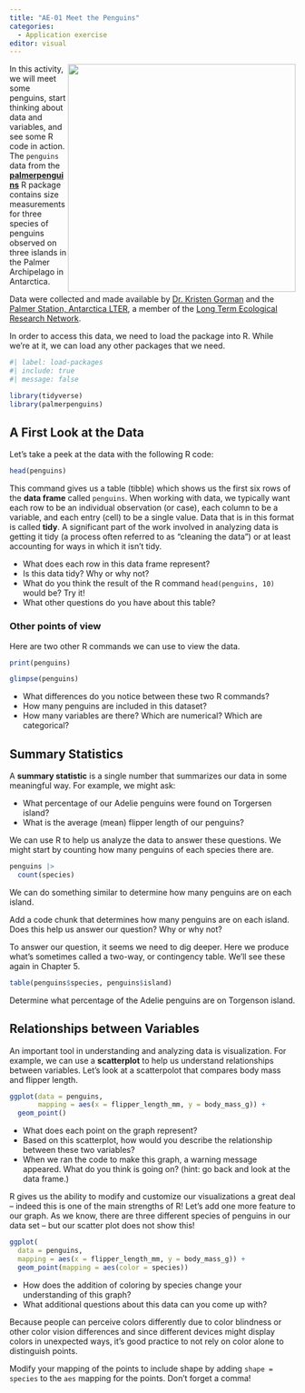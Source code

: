 ```yaml
---
title: "AE-01 Meet the Penguins"
categories: 
  - Application exercise
editor: visual
---
```


![](https://raw.githubusercontent.com/quarto-dev/quarto-web/main/docs/get-started/hello/rstudio/lter_penguins.png){style="float:right;" fig-alt="Illustration of three species of Palmer Archipelago penguins: Chinstrap, Gentoo, and Adelie. Artwork by @allison_horst." width="401"}

In this activity, we will meet some penguins, start thinking about data and variables, and see some R code in action. The `penguins` data from the [**palmerpenguins**](https://allisonhorst.github.io/palmerpenguins "palmerpenguins R package") R package contains size measurements for three species of penguins observed on three islands in the Palmer Archipelago in Antarctica.

Data were collected and made available by [Dr. Kristen Gorman](https://www.uaf.edu/cfos/people/faculty/detail/kristen-gorman.php) and the [Palmer Station, Antarctica LTER](https://pallter.marine.rutgers.edu/), a member of the [Long Term Ecological Research Network](https://lternet.edu/).

In order to access this data, we need to load the package into R. While we're at it, we can load any other packages that we need.

```r
#| label: load-packages
#| include: true
#| message: false

library(tidyverse)
library(palmerpenguins)
```

## A First Look at the Data

Let's take a peek at the data with the following R code:

```r
head(penguins)
```

This command gives us a table (tibble) which shows us the first six rows of the **data frame** called `penguins`. When working with data, we typically want each row to be an individual observation (or case), each column to be a variable, and each entry (cell) to be a single value. Data that is in this format is called **tidy**. A significant part of the work involved in analyzing data is getting it tidy (a process often referred to as "cleaning the data") or at least accounting for ways in which it isn't tidy.

::: {.callout-note title="Questions" icon="false"}
-   What does each row in this data frame represent?
-   Is this data tidy? Why or why not?
-   What do you think the result of the R command `head(penguins, 10)` would be? Try it!
-   What other questions do you have about this table?
:::

### Other points of view

Here are two other R commands we can use to view the data.

```r
print(penguins)
```

```r
glimpse(penguins)
```

::: {.callout-note title="Questions" icon="false"}
-   What differences do you notice between these two R commands?
-   How many penguins are included in this dataset?
-   How many variables are there? Which are numerical? Which are categorical?
:::

## Summary Statistics

A **summary statistic** is a single number that summarizes our data in some meaningful way. For example, we might ask:

-   What percentage of our Adelie penguins were found on Torgersen island?
-   What is the average (mean) flipper length of our penguins?

We can use R to help us analyze the data to answer these questions. We might start by counting how many penguins of each species there are.

```r
penguins |>
  count(species)
```

We can do something similar to determine how many penguins are on each island.

::: {.callout-note title="Try It!" icon="false"}
Add a code chunk that determines how many penguins are on each island. Does this help us answer our question? Why or why not?
:::

To answer our question, it seems we need to dig deeper. Here we produce what's sometimes called a two-way, or contingency table. We'll see these again in Chapter 5.

```r
table(penguins$species, penguins$island)
```

::: {.callout-note title="Task" icon="false"}
Determine what percentage of the Adelie penguins are on Torgenson island.
:::

## Relationships between Variables

An important tool in understanding and analyzing data is visualization. For example, we can use a **scatterplot** to help us understand relationships between variables. Let's look at a scatterpolot that compares body mass and flipper length.

```r
ggplot(data = penguins, 
       mapping = aes(x = flipper_length_mm, y = body_mass_g)) +
  geom_point()

```

::: {.callout-note title="Questions" icon="false"}
-   What does each point on the graph represent?
-   Based on this scatterplot, how would you describe the relationship between these two variables?
-   When we ran the code to make this graph, a warning message appeared. What do you think is going on? (hint: go back and look at the data frame.)
:::

R gives us the ability to modify and customize our visualizations a great deal -- indeed this is one of the main strengths of R! Let's add one more feature to our graph. As we know, there are three different species of penguins in our data set -- but our scatter plot does not show this!

```r
ggplot(
  data = penguins,
  mapping = aes(x = flipper_length_mm, y = body_mass_g)) +
  geom_point(mapping = aes(color = species))
```

::: {.callout-note title="Questions" icon="false"}
-   How does the addition of coloring by species change your understanding of this graph?
-   What additional questions about this data can you come up with?
:::

Because people can perceive colors differently due to color blindness or other color vision differences and since different devices might display colors in unexpected ways, it's good practice to not rely on color alone to distinguish points.

::: {.callout-note icon="false" title="Try it!"}
Modify your mapping of the points to include shape by adding `shape = species` to the `aes` mapping for the points. Don't forget a comma!
:::
